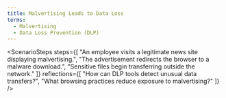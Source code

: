 ```yaml
---
title: Malvertising Leads to Data Loss
terms:
  - Malvertising
  - Data Loss Prevention (DLP)
---
```



<ScenarioSteps
  steps={[
    "An employee visits a legitimate news site displaying malvertising.",
    "The advertisement redirects the browser to a malware download.",
    "Sensitive files begin transferring outside the network."
  ]}
  reflections={[
    "How can DLP tools detect unusual data transfers?",
    "What browsing practices reduce exposure to malvertising?"
  ]}
/>
